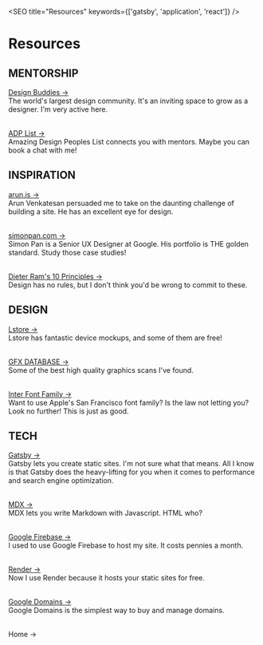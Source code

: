 
<SEO title="Resources" keywords={['gatsby', 'application', 'react']} />

# Resources

## MENTORSHIP
<a href="https://www.designbuddies.community">Design Buddies -></a>  <br  />
The world's largest design community. It's an inviting space to grow as a designer. I'm very active here.  <br  />  <br  />


<a href="https://www.adplist.org">ADP List -></a>  <br  />
Amazing Design Peoples List connects you with mentors. Maybe you can book a chat with me!

## INSPIRATION
<a href="https://www.arun.is/about/">arun.is -></a>  <br  />
Arun Venkatesan persuaded me to take on the daunting challenge of building a site. He has an excellent eye for design.  <br  />  <br  />


<a href="http://simonpan.com">simonpan.com -></a>  <br  />
Simon Pan is a Senior UX Designer at Google. His portfolio is THE golden standard. Study those case studies!  <br  />  <br  />


<a href="https://www.vitsoe.com/us/about/good-design">Dieter Ram's 10 Principles -></a>  <br  />
Design has no rules, but I don't think you'd be wrong to commit to these.

## DESIGN
<a href="https://www.ls.graphics"> Lstore -> </a>   <br  />
Lstore has fantastic device mockups, and some of them are free!  <br  />  <br  />

<a href="https://www.ls.graphics"> GFX DATABASE -> </a>   <br  />
Some of the best high quality graphics scans I've found.  <br  />  <br  />


<a href="https://rsms.me/inter/"> Inter Font Family -> </a>   <br  />
Want to use Apple's San Francisco font family? Is the law not letting you? Look no further! This is just as good.

## TECH 
<a href="https://www.gatsbyjs.com">Gatsby -> </a>  <br  />
Gatsby lets you create static sites. I'm not sure what that means. All I know is that Gatsby does the heavy-lifting for you when it comes to performance and search engine optimization.  <br  />  <br  />


<a href="https://mdxjs.com"> MDX -> </a>   <br  />
MDX lets you write Markdown with Javascript. HTML who?  <br  />  <br  />


<a href="https://firebase.google.com"> Google Firebase -> </a>   <br  />
I used to use Google Firebase to host my site. It costs pennies a month.  <br  />  <br  />


<a href="https://render.com"> Render -> </a>   <br  />
Now I use Render because it hosts your static sites for free.  <br  />  <br  />


<a href="https://domains.google"> Google Domains -> </a>   <br  />
Google Domains is the simplest way to buy and manage domains.  <br  />  <br  />


<Link to="/">Home -></Link>